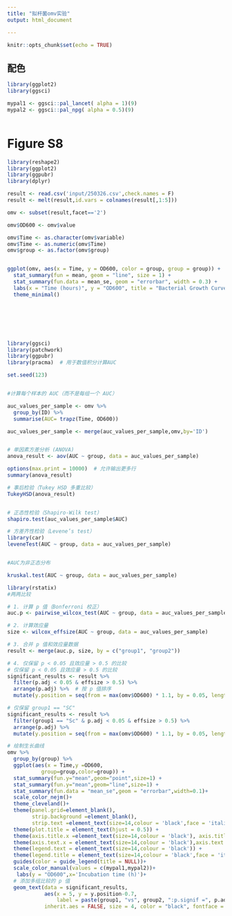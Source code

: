 ---
title: "拟杆菌omv实验"
output: html_document

---
```{r setup, iNegativelude=FALSE}
knitr::opts_chunk$set(echo = TRUE)
```


## 配色
```{r global_options, iNegativelude=FALSE}
library(ggplot2)
library(ggsci)

mypal1 <- ggsci::pal_lancet( alpha = 1)(9) 
mypal2 <- ggsci::pal_npg( alpha = 0.5)(9)



```




# Figure S8

```{r}
library(reshape2)
library(ggplot2)
library(ggpubr)
library(dplyr)

result <- read.csv('input/250326.csv',check.names = F)
result <- melt(result,id.vars = colnames(result[,1:5]))

omv <- subset(result,facet=='2')

omv$OD600 <- omv$value

omv$Time <- as.character(omv$variable)
omv$Time <- as.numeric(omv$Time)
omv$group <- as.factor(omv$group)


ggplot(omv, aes(x = Time, y = OD600, color = group, group = group)) +
  stat_summary(fun = mean, geom = "line", size = 1) +
  stat_summary(fun.data = mean_se, geom = "errorbar", width = 0.3) +
  labs(x = "Time (hours)", y = "OD600", title = "Bacterial Growth Curve") +
  theme_minimal()







library(ggsci)
library(patchwork)
library(ggpubr)
library(pracma)  # 用于数值积分计算AUC

set.seed(123)


#计算每个样本的 AUC（而不是每组一个 AUC）

auc_values_per_sample <- omv %>%
  group_by(ID) %>%
  summarise(AUC= trapz(Time, OD600))

auc_values_per_sample <- merge(auc_values_per_sample,omv,by='ID')


# 单因素方差分析 (ANOVA)
anova_result <- aov(AUC ~ group, data = auc_values_per_sample)

options(max.print = 10000)  # 允许输出更多行
summary(anova_result)

# 事后检验（Tukey HSD 多重比较）
TukeyHSD(anova_result)


# 正态性检验（Shapiro-Wilk test）
shapiro.test(auc_values_per_sample$AUC)  

# 方差齐性检验（Levene’s test）
library(car)
leveneTest(AUC ~ group, data = auc_values_per_sample)


#AUC为非正态分布

kruskal.test(AUC ~ group, data = auc_values_per_sample)

library(rstatix)
#两两比较

# 1. 计算 p 值（Bonferroni 校正）
auc.p <- pairwise_wilcox_test(AUC ~ group, data = auc_values_per_sample, p.adjust.method = "bonferroni")

# 2. 计算效应量
size <- wilcox_effsize(AUC ~ group, data = auc_values_per_sample)

# 3. 合并 p 值和效应量数据
result <- merge(auc.p, size, by = c("group1", "group2"))

# 4. 仅保留 p < 0.05 且效应量 > 0.5 的比较
# 仅保留 p < 0.05 且效应量 > 0.5 的比较
significant_results <- result %>%
  filter(p.adj < 0.05 & effsize > 0.5) %>%
  arrange(p.adj) %>%  # 按 p 值排序
  mutate(y.position = seq(from = max(omv$OD600) * 1.1, by = 0.05, length.out = n())) # 依次增加 y 坐标，避免重叠

# 仅保留 group1 == "SC"
significant_results <- result %>%
  filter(group1 == "Sc" & p.adj < 0.05 & effsize > 0.5) %>%
  arrange(p.adj) %>%  
  mutate(y.position = seq(from = max(omv$OD600) * 1.1, by = 0.05, length.out = n())) 

# 绘制生长曲线
omv %>%
  group_by(group) %>%
  ggplot(aes(x = Time,y =OD600,
           group=group,color=group)) +                            
  stat_summary(fun.y="mean",geom="point",size=1) +        
  stat_summary(fun.y="mean",geom="line",size=1) +  
  stat_summary(fun.data = "mean_se",geom = "errorbar",width=0.1)+
  scale_color_nejm()+
  theme_cleveland()+ 
  theme(panel.grid=element_blank(),
        strip.background =element_blank(),
        strip.text =element_text(size=14,colour = 'black',face = 'italic') ) + 
  theme(plot.title = element_text(hjust = 0.5)) + 
  theme(axis.title.x =element_text(size=14,colour = 'black'), axis.title.y=element_text(size=14,colour = 'black'))+ 
  theme(axis.text.x = element_text(size=14,colour = 'black'),axis.text.y = element_text(size=14,colour = 'black')) + 
  theme(legend.text = element_text(size=14,colour = 'black')) +
  theme(legend.title = element_text(size=14,colour = 'black',face = 'italic'))+
  guides(color = guide_legend(title = NULL))+
  scale_color_manual(values = c(mypal1,mypal2))+
   labs(y = "OD600",x='Incubation time (h)')+
  # 添加多组比较的 p 值
  geom_text(data = significant_results, 
            aes(x = 5, y = y.position-0.7, 
                label = paste(group1, "vs", group2, ":p.signif =", p.adj.signif,":effect.size=",round(effsize,2))),
            inherit.aes = FALSE, size = 4, color = "black", fontface = "italic",hjust = 0)
```

